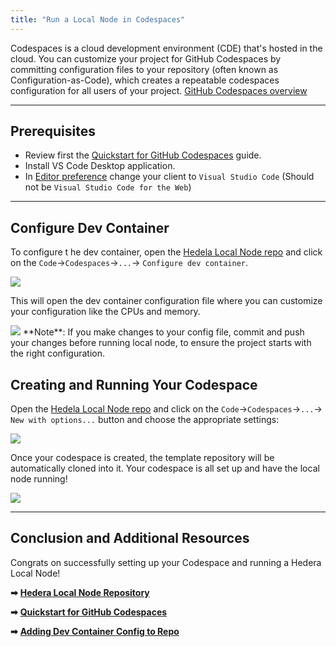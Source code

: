 ---
title: "Run a Local Node in Codespaces"
---


Codespaces is a cloud development environment (CDE) that's hosted in the cloud. You can customize your project for GitHub Codespaces by committing configuration files to your repository (often known as Configuration-as-Code), which creates a repeatable codespaces configuration for all users of your project. [GitHub Codespaces overview](https://docs.github.com/en/codespaces/overview)

***

## Prerequisites

* Review first the [Quickstart for GitHub Codespaces](https://docs.github.com/en/codespaces/getting-started/quickstart) guide.
* Install VS Code Desktop application.
* In [Editor preference](https://github.com/settings/codespaces) change your client to `Visual Studio Code` (Should not be `Visual Studio Code for the Web`)

***

## Configure Dev Container

To configure t he dev container, open the [Hedela Local Node repo](https://github.com/hashgraph/hedera-local-node) and click on the `Code`->`Codespaces`->`...`-> `Configure dev container`.

<Frame>
  <img src="/images/tutorials/local-node/how-to-run-hedera-local-node-in-a-cloud-development-environment-cde/codespaces/codespaces-1.png" />
</Frame>

This will open the dev container configuration file where you can customize your configuration like the CPUs and memory.

<Frame>
  <img src="/images/tutorials/local-node/how-to-run-hedera-local-node-in-a-cloud-development-environment-cde/codespaces/codespaces-2.png" />
</Frame>

<Info>
**Note**: If you make changes to your config file, commit and push your changes before running local node, to ensure the project starts with the right configuration.
</Info>

## Creating and Running Your Codespace

Open the [Hedela Local Node repo](https://github.com/hashgraph/hedera-local-node) and click on the `Code`->`Codespaces`->`...`-> `New with options...` button and choose the appropriate settings:

<Frame>
  <img src="/images/tutorials/local-node/how-to-run-hedera-local-node-in-a-cloud-development-environment-cde/codespaces/codespaces-3.jpg" />
</Frame>

Once your codespace is created, the template repository will be automatically cloned into it. Your codespace is all set up and have the local node running!

<Frame>
  <img src="/images/tutorials/local-node/how-to-run-hedera-local-node-in-a-cloud-development-environment-cde/codespaces/codespaces-4.png" />
</Frame>

***

## Conclusion and Additional Resources

Congrats on successfully setting up your Codespace and running a Hedera Local Node!

**➡** [**Hedera Local Node Repository**](https://github.com/hashgraph/hedera-local-node#readme)

**➡** [**Quickstart for GitHub Codespaces**](https://docs.github.com/en/codespaces/getting-started/quickstart)

**➡** [**Adding Dev Container Config to Repo**](https://docs.github.com/en/codespaces/setting-up-your-project-for-codespaces/adding-a-dev-container-configuration)
